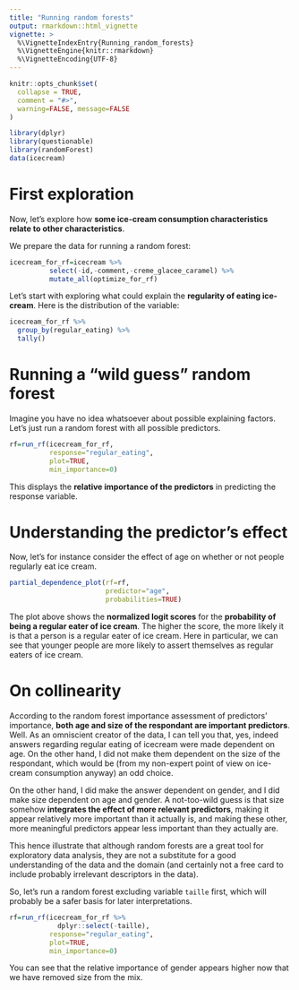 ```yaml
---
title: "Running random forests"
output: rmarkdown::html_vignette
vignette: >
  %\VignetteIndexEntry{Running_random_forests}
  %\VignetteEngine{knitr::rmarkdown}
  %\VignetteEncoding{UTF-8}
---
```


```r
knitr::opts_chunk$set(
  collapse = TRUE,
  comment = "#>",
  warning=FALSE, message=FALSE
)
```

```r
library(dplyr)
library(questionable)
library(randomForest)
data(icecream)
```

# First exploration

Now, let's explore how **some ice-cream consumption characteristics relate to other characteristics**.

We prepare the data for running a random forest:

```r
icecream_for_rf=icecream %>%
          select(-id,-comment,-creme_glacee_caramel) %>%
          mutate_all(optimize_for_rf)
```

Let's start with exploring what could explain the **regularity of eating ice-cream**. Here is the distribution of the variable:

```r
icecream_for_rf %>% 
  group_by(regular_eating) %>% 
  tally()
```

# Running a "wild guess" random forest

Imagine you have no idea whatsoever about possible explaining factors. Let's just run a random forest with all possible predictors.

```r
rf=run_rf(icecream_for_rf,
          response="regular_eating",
          plot=TRUE,
          min_importance=0)
```

This displays the **relative importance of the predictors** in predicting the response variable.

# Understanding the predictor's effect

Now, let's for instance consider the effect of age on whether or not people regularly eat ice cream.

```r
partial_dependence_plot(rf=rf,
                        predictor="age",
                        probabilities=TRUE)
```

The plot above shows the **normalized logit scores** for the **probability of being a regular eater of ice cream**. The higher the score, the more likely it is that a person is a regular eater of ice cream. Here in particular, we can see that younger people are more likely to assert themselves as regular eaters of ice cream.

# On collinearity

According to the random forest importance assessment of predictors' importance, **both age and size of the respondant are important predictors**. Well. As an omniscient creator of the data, I can tell you that, yes, indeed answers regarding regular eating of icecream were made dependent on age. On the other hand, I did not make them dependent on the size of the respondant, which would be (from my non-expert point of view on ice-cream consumption anyway) an odd choice.

On the other hand, I did make the answer dependent on gender, and I did make size dependent on age and gender. A not-too-wild guess is that size somehow **integrates the effect of more relevant predictors**, making it appear relatively more important than it actually is, and making these other, more meaningful predictors appear less important than they actually are.

This hence illustrate that although random forests are a great tool for exploratory data analysis, they are not a substitute for a good understanding of the data and the domain (and certainly not a free card to include probably irrelevant descriptors in the data).

So, let's run a random forest excluding variable `taille` first, which will probably be a safer basis for later interpretations.

```r
rf=run_rf(icecream_for_rf %>% 
            dplyr::select(-taille),
          response="regular_eating",
          plot=TRUE,
          min_importance=0)
```

You can see that the relative importance of gender appears higher now that we have removed size from the mix.
